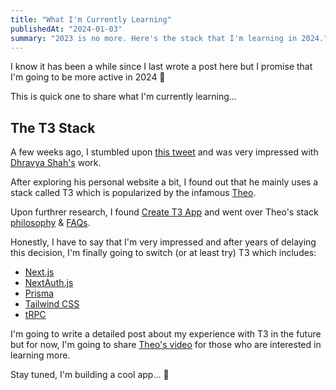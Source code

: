 ```yaml
---
title: "What I'm Currently Learning"
publishedAt: "2024-01-03"
summary: "2023 is no more. Here's the stack that I'm learning in 2024."
---
```


I know it has been a while since I last wrote a post here but I promise that I'm going to be more active in 2024 🤞

This is quick one to share what I'm currently learning...

## The T3 Stack

A few weeks ago, I stumbled upon [this tweet](https://x.com/DhravyaShah/status/1739084863058198981?s=20) and was very impressed with [Dhravya Shah's](https://dhravya.dev/) work.

After exploring his personal website a bit, I found out that he mainly uses a stack called T3 which is popularized by the infamous [Theo](https://x.com/t3dotgg?s=20).

Upon furthrer research, I found [Create T3 App](https://create.t3.gg/) and went over Theo's stack [philosophy](https://create.t3.gg/en/why) & [FAQs](https://create.t3.gg/en/faq).

Honestly, I have to say that I'm very impressed and after years of delaying this decision, I'm finally going to switch (or at least try) T3 which includes:

- [Next.js](https://nextjs.org/)
- [NextAuth.js](https://next-auth.js.org/)
- [Prisma](https://www.prisma.io/)
- [Tailwind CSS](https://tailwindcss.com/)
- [tRPC](https://trpc.io/)

I'm going to write a detailed post about my experience with T3 in the future but for now, I'm going to share [Theo's video](https://youtu.be/YkOSUVzOAA4) for those who are interested in learning more.

Stay tuned, I'm building a cool app... 🤫


